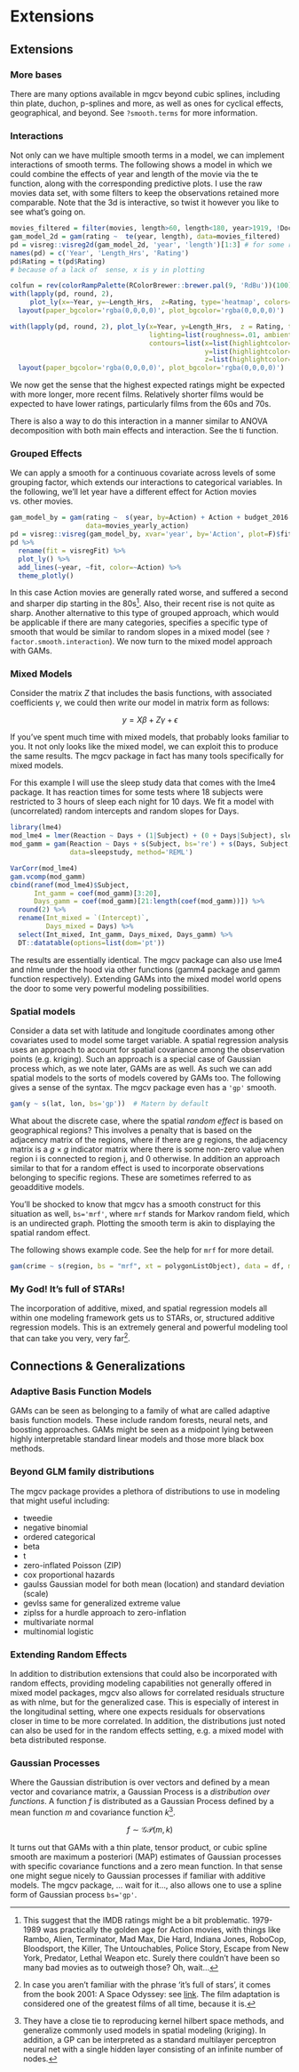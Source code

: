 # Extensions

## Extensions 

### More bases

There are many options available in <span class="pack">mgcv</span> beyond cubic splines, including thin plate, duchon, p-splines and more, as well as ones for cyclical effects, geographical, and beyond.  See `?smooth.terms` for more information.

### Interactions

Not only can we have multiple smooth terms in a model, we can implement interactions of smooth terms. The following shows a model in which we could combine the effects of year and length of the movie via the <span class="func">te</span> function, along with the corresponding predictive plots.  I use the raw movies data set, with some filters to keep the observations retained more comparable.  Note that the 3d is interactive, so twist it however you like to see what's going on.

```r
movies_filtered = filter(movies, length>60, length<180, year>1919, !Documentary)
gam_model_2d = gam(rating ~  te(year, length), data=movies_filtered)
pd = visreg::visreg2d(gam_model_2d, 'year', 'length')[1:3] # for some reason 2d doesn't have a plot= argument
names(pd) = c('Year', 'Length_Hrs', 'Rating')
pd$Rating = t(pd$Rating)
# because of a lack of  sense, x is y in plotting 
```

```r
colfun = rev(colorRampPalette(RColorBrewer::brewer.pal(9, 'RdBu'))(100))
with(lapply(pd, round, 2),
     plot_ly(x=~Year, y=~Length_Hrs,  z=Rating, type='heatmap', colors=colfun, width='75%'))  %>%
  layout(paper_bgcolor='rgba(0,0,0,0)', plot_bgcolor='rgba(0,0,0,0)')

with(lapply(pd, round, 2), plot_ly(x=Year, y=Length_Hrs,  z = Rating, type='surface', hoverinfo='none', colors=colfun, width='75%',
                                   lighting=list(roughness=.01, ambient=.9), 
                                   contours=list(x=list(highlightcolor=toRGB('gray90'), width=1),
                                                 y=list(highlightcolor=toRGB('gray90'), width=1),
                                                 z=list(highlightcolor=toRGB('gray90'), width=1))))  %>% 
  layout(paper_bgcolor='rgba(0,0,0,0)', plot_bgcolor='rgba(0,0,0,0)')
```

We now get the sense that the highest expected ratings might be expected with more longer, more recent films.  Relatively shorter films would be expected to have lower ratings, particularly films from the 60s and 70s.

There is also a way to do this interaction in a manner similar to ANOVA decomposition with both main effects and interaction.  See the <span class="func">ti</span> function.


### Grouped Effects

We can apply a smooth for a continuous covariate across levels of some grouping factor, which extends our interactions to categorical variables.  In the following, we'll let year have a different effect for Action movies vs. other movies.

```r
gam_model_by = gam(rating ~  s(year, by=Action) + Action + budget_2016 + votes + length, 
                   data=movies_yearly_action)
pd = visreg::visreg(gam_model_by, xvar='year', by='Action', plot=F)$fit
pd %>% 
  rename(fit = visregFit) %>% 
  plot_ly() %>% 
  add_lines(~year, ~fit, color=~Action) %>% 
  theme_plotly()
```

In this case Action movies are generally rated worse, and suffered a second and sharper dip starting in the 80s[^yippeekiyaymf]. Also, their recent rise is not quite as sharp.  Another alternative to this type of grouped approach, which would be applicable if there are many categories, specifies a specific type of smooth that would be similar to random slopes in a mixed model (see `?factor.smooth.interaction`). We now turn to the mixed model approach with GAMs.


### Mixed Models

Consider the matrix $Z$ that includes the basis functions, with associated coefficients $\gamma$, we could then write our model in matrix form as
follows:

$$ y = X\beta + Z\gamma + \epsilon$$

If you've spent much time with mixed models, that probably looks familiar to you. It not only looks like the mixed model, we can exploit this to produce the same results.  The <span class="pack">mgcv</span> package in fact has many tools specifically for mixed models.

For this example I will use the sleep study data that comes with the <span class="pack">lme4</span> package. It has reaction times for some tests where 18 subjects were restricted to 3 hours of sleep each night for 10 days. We fit a model with (uncorrelated) random intercepts and random slopes for Days.

```r
library(lme4)
mod_lme4 = lmer(Reaction ~ Days + (1|Subject) + (0 + Days|Subject), sleepstudy)
mod_gamm = gam(Reaction ~ Days + s(Subject, bs='re') + s(Days, Subject, bs='re'), 
               data=sleepstudy, method='REML')

VarCorr(mod_lme4)
gam.vcomp(mod_gamm)
cbind(ranef(mod_lme4)$Subject,
      Int_gamm = coef(mod_gamm)[3:20],
      Days_gamm = coef(mod_gamm)[21:length(coef(mod_gamm))]) %>% 
  round(2) %>% 
  rename(Int_mixed = `(Intercept)`,
         Days_mixed = Days) %>% 
  select(Int_mixed, Int_gamm, Days_mixed, Days_gamm) %>% 
  DT::datatable(options=list(dom='pt'))
```

The results are essentially identical. The <span class="pack">mgcv</span> package can also use <span class="pack">lme4</span> and <span class="pack">nlme</span> under the hood via other functions (<span class="pack">gamm4</span> package and <span class="func">gamm</span> function respectively). Extending GAMs into the mixed model world opens the door to some very powerful modeling possibilities.  


### Spatial models

Consider a data set with latitude and longitude coordinates among other covariates used to model some target variable.  A spatial regression analysis uses an approach to account for spatial covariance among the observation points (e.g. <span class="emph">kriging</span>).  Such an approach is a special case of <span class="emph">Gaussian process</span> which, as we note later, GAMs are as well.  As such we can add spatial models to the sorts of models covered by GAMs too.  The following gives a sense of the syntax.  The <span class="pack">mgcv</span> package even has a `'gp'` smooth.

 
```r
gam(y ~ s(lat, lon, bs='gp'))  # Matern by default
```

What about the discrete case, where the spatial *random effect* is based on geographical regions?  This involves a penalty that is based on the adjacency matrix of the regions, where if there are $g$ regions, the adjacency matrix is a $g \times g$ indicator matrix where there is some non-zero value when region i is connected to region j, and 0 otherwise.  In addition an approach similar to that for a random effect is used to incorporate observations belonging to specific regions.  These are sometimes referred to as geoadditive models.

You'll be shocked to know that <span class="pack">mgcv</span> has a smooth construct for this situation as well, `bs='mrf'`, where `mrf` stands for <span class="emph">Markov random field</span>, which is an undirected graph.  Plotting the smooth term is akin to displaying the spatial random effect.

The following shows example code. See the help for `mrf` for more detail.

```r
gam(crime ~ s(region, bs = "mrf", xt = polygonListObject), data = df, method = "REML")
```


### My God! It's full of STARs!

The incorporation of additive, mixed, and spatial regression models all within one modeling framework gets us to STARs, or, <span class="emph">structured additive regression</span> models.  This is an extremely general and powerful modeling tool that can take you very, very far[^2001].

## Connections & Generalizations

### Adaptive Basis Function Models

GAMs can be seen as belonging to a family of what are called <span class="emph">adaptive basis function models</span>.  These include random forests, neural nets, and boosting approaches.  GAMs might be seen as a midpoint lying between highly interpretable standard linear models and those more black box methods.


### Beyond GLM family distributions

The mgcv package provides a plethora of distributions to use in modeling that might useful including:

- tweedie
- negative binomial
- ordered categorical
- beta
- t
- zero-inflated Poisson (ZIP)
- cox proportional hazards
- gaulss Gaussian model for both mean (location) and standard deviation (scale)
- gevlss same for generalized extreme value
- ziplss for a hurdle approach to zero-inflation
- multivariate normal
- multinomial logistic

### Extending Random Effects

In addition to distribution extensions that could also be incorporated with random effects, providing modeling capabilities not generally offered in mixed model packages, <span class="pack">mgcv</span> also allows for correlated residuals structure as with <span class="pack">nlme</span>, but for the generalized case.  This is especially of interest in the longitudinal setting, where one expects residuals for observations closer in time to be more correlated. In addition, the distributions just noted can also be used for in the random effects setting, e.g. a mixed model with beta distributed response.

### Gaussian Processes

Where the Gaussian distribution is over vectors and defined by a mean vector and covariance matrix, a <span class="emph">Gaussian Process</span> is a *distribution over functions*. A function $f$ is distributed as a Gaussian Process defined by a mean function $m$ and covariance function $k$[^gp]. 

$$f\sim \mathcal{GP}(m,k)$$

It turns out that GAMs with a thin plate, tensor product, or cubic spline smooth are maximum a posteriori (MAP) estimates of Gaussian processes with specific covariance functions and a zero mean function. In that sense one might segue nicely to Gaussian processes if familiar with additive models.  The <span class="pack">mgcv</span> package, ... wait for it..., also allows one to use a spline form of Gaussian process `bs='gp'`.


[^yippeekiyaymf]: This suggest that the IMDB ratings might be a bit problematic.  1979-1989 was practically the golden age for Action movies, with things like Rambo, Alien, Terminator, Mad Max, Die Hard, Indiana Jones, RoboCop, Bloodsport, the Killer, The Untouchables, Police Story, Escape from New York, Predator, Lethal Weapon etc.  Surely there couldn't have been so many bad movies as to outweigh those? Oh, wait...

[^2001]: In case you aren't familiar with the phrase 'it's full of stars', it comes from the book 2001: A Space Odyssey: see [link](https://en.wikipedia.org/wiki/2001:_A_Space_Odyssey_%28novel%29#cite_ref-3). The film adaptation is considered one of the greatest films of all time, because it is.

[^gp]: They have a close tie to reproducing kernel hilbert space methods, and generalize commonly used models in spatial modeling (kriging).  In addition, a GP can be interpreted as a standard multilayer perceptron neural net with a single hidden layer consisting of an infinite number of nodes.